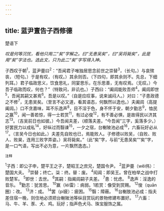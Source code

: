 ```yaml
---
---
---
```

title: 蓝尹亶告子西修德
---



楚语下

*叹是何等沉忧，看他只用二“矣”字解之。曰“无患吴矣”，曰“吴将毙矣”，此是用“矣”字法也。选此文，只为此二“矣”字写得入神。*

子西叹于朝<sup>1</sup>，蓝尹亹曰<sup>2</sup>：“吾闻君子唯独居思念前世之崇替<sup>3</sup>，（长句。）与哀殡丧，（短句。）于是有叹，（有叹。）其余则否。（下四句，即其余则不。先总，下细列耳。）君子临政思义，饮食思礼，同宴思乐，在乐思善，无有叹焉。（无叹。）今吾子临政而叹，何也？”（特致问，非讥也。）子西曰：“阖闾能败吾师<sup>4</sup>。阖闾即世<sup>5</sup>，吾闻其嗣又甚焉<sup>6</sup>。吾是以叹。”（自是应叹事，说来诚闷人。）对曰：“子患政德之不修<sup>7</sup>，无患吴矣。（至言不必又道，看其语态，何飘然以逸也。）夫阖闾（高提阖闾。）口不贪嘉味，耳不乐逸声<sup>8</sup>，目不淫于色，身不怀于安，朝夕勤志<sup>9</sup>，恤民之赢<sup>10</sup>，闻一善若惊，得一士若赏<sup>11</sup>，有过必俊<sup>12</sup>，有不善必惧，是故得民以济其志<sup>13</sup>。（吉吴前日也如彼。）今吾闻夫差，（顺落夫差。“今吾闻”三字，奚落多少。）好罢民力以成私<sup>14</sup>，好纵过而翳谏<sup>15</sup>，一夕之宿，台榭陂池必成<sup>16</sup>，六畜玩好必从<sup>17</sup>。（言吴今日也如此。）夫差先自败也已，焉能败人。子修德以败吴，（自败、败人、败昊，连用三败字弄姿。）吴将毙矣。”（此“矣”字，与前“无患吴矣”“矣”字，是一口气语，写出不必为意，一片飘然逸态。）

<sup>注释</sup>

<sup>1</sup>子西：即公子申，楚平王之子，楚昭王之庶兄，楚国令尹。
<sup>2</sup>蓝尹亹（wěi伟）：楚国大夫。
<sup>3</sup>崇替；终亡。柒：终。替：废。
<sup>4</sup>闳阊：即吴王。曾在柏举之战中打败楚军。
<sup>5</sup>即世：去世。
<sup>6</sup>其嗣：指阖闾嗣子夫差。
<sup>7</sup>患：忧虑。
<sup>8</sup>逸声：淫逸的音乐。
<sup>9</sup>勤志：犹苦思。
<sup>10</sup>赢（léi雷）：病弱。1若赏：像受到赏赐。
<sup>12</sup>悛（quān圈）：改。
<sup>13</sup>济：成。
<sup>14</sup>罢（pí疲）：疲困。
<sup>15</sup>翳：障蔽。
<sup>16</sup>台榭肢池必成：指夫差住宿一晚，则住地必须把台榭陂池等纵目赏玩的景物修建布置好。
<sup>17</sup>六畜：马、牛、羊、豕、犬、鸡。玩好；指声色犬马、珠宝服饰之属。